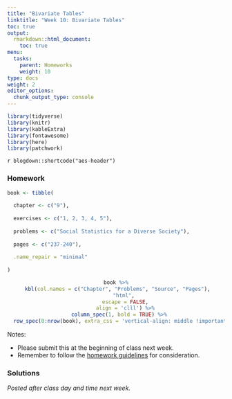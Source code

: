 ```yaml
---
title: "Bivariate Tables"
linktitle: "Week 10: Bivariate Tables"
toc: true
output:
  rmarkdown::html_document:
    toc: true
menu:
  tasks:
    parent: Homeworks
    weight: 10
type: docs
weight: 2
editor_options: 
  chunk_output_type: console
---
```


```r
library(tidyverse)
library(knitr)
library(kableExtra)
library(fontawesome)
library(here)
library(patchwork)
```

`r blogdown::shortcode("aes-header")`

### Homework
```r
book <- tibble(
  
  chapter <- c("9"),
  
  exercises <- c("1, 2, 3, 4, 5"),
  
  problems <- c("Social Statistics for a Diverse Society"),
  
  pages <- c("237-240"),
  
  .name_repair = "minimal"
  
)
```

<center>
```r
book %>%
  kbl(col.names = c("Chapter", "Problems", "Source", "Pages"), 
      "html", 
      escape = FALSE,
      align = 'clll') %>%
  column_spec(1, bold = TRUE) %>%
  row_spec(0:nrow(book), extra_css = 'vertical-align: middle !important;', background = "#212121", color = "#ffffff")
```
</center>

Notes: 

- Please submit this at the beginning of class next week.
- Remember to follow the [homework guidelines](/tasks/#homeworks) for consideration.

<!--
to the Submission Portal on [ecampus](https://ecampus.wvu.edu/){target="_blank"} by 11:59 PM next Wednesday.<br>
-->

### Solutions

*Posted after class day and time next week.*

<!--
*Note: To stay consistent with the general literature, the* $\chi^2$ *value obtained will be referenced by the variable* $\chi^2_{obt}$.

<details><summary>1</summary>
<p>
a. <span class="boxed">The *independent variable* is sex</span> while <span class="boxed">the *dependent variable* is fear of walking alone at night</span>.
<div align="center">
<div style="width: 50%; margin:0 left;text-align: left;">
```r

walking1 <- tibble(

Choice = c("Yes", 
 "No"),

Male = c("2 (22%)", 
"7 (78%)"),

Female = c("8 (73%)", 
 "3 (27%)"),
) 

walking1 %>%
kable(align = 'lcc',
 booktabs = TRUE, 
 linesep = "",
 escape = FALSE) %>%
kable_styling(full_width = FALSE) 
```
</div>
</div>

b. Approximately $73$% of women are afraid to walk alone in their neighborhoods at night, whereas approximately $22$% of men said the same. This amounts to about a <span class="boxed">$51$% difference between women and men who are not afraid to walk alone at night</span>, indicating a strong relationship. It is important to keep in mind that our small sample size limits the generalizability of these results. 

c. There does not appear to be much of a relationship between homeownership and fear of walking alone at night. The majority in both homeownership categories ($54$% and $55$%) indicated that <span class="boxed">they were not afraid of walking alone at night in their neighborhood</span>. 
<div align="center">
<div style="width: 50%; margin:0 left;text-align: left;">
```r
walking2 <- tibble(

Response = c("Yes", 
 "No"),

Male = c("4 (44%)", 
"5 (54%)"),

Female = c("5 (45%)", 
 "6 (55%)"),
) 

walking2 %>%
kable(align = 'lcc',
 booktabs = TRUE, 
 linesep = "",
 escape = FALSE) %>%
kable_styling(full_width = FALSE) 
```
</div>
</div>
</p>
</details>

<details><summary>2</summary>
<p>
a. The <span class="boxed">the *independent variable* is AGE</span> independent variable and measured in categories.

b. The independent variable <span class="boxed">*AGE*</span> is ordinal while the dependent variable <span class="boxed">*PRES16* is nominal</span>. 

c. There appears to be a relationship between age and who a respondent voted for in the 2016 U.S. presidential election. Of those surveyed, $55.4$% voted for Clinton, whereas only $35.4$% voted for Trump. However, far more younger people voted for Clinton than Trump. Take for example the categories 18–29 and 30–39. Of those 18–29 years of age, $65.7$% voted for Clinton as compared to $19.2$% of those of the same age group that voted for Trump ($19.2$%). Similarly, $61.1$% of those between 30 and 39 voted for Clinton, whereas only $26.8$% of the same age group voted for Trump.
</p>
</details>

<details><summary>3</summary>
<p>
a. Based on the student’s argument, <span class="boxed">the *independent variable* is race</span> and <span class="boxed">the *dependent variable* is home ownership</span>.

b. We have $$\dfrac{539}{857} \approx 0.6289$$ or about <span class="boxed">$63$%</span>.

c. <span class="boxed">There appears to be a relationship between race and home ownership</span>. While $63$% of those surveyed report owning a home, far less Black respondents report such ($41.3$%) than White respondents ($67.7$%). Furthermore, $58.7$% of Black respondents rent as compared to $32.3$% of White respondents.
</p>
</details>

<details><summary>4</summary>
<p>
a. The <span class="boxed">*independent variable* is the respondent's age</span> while the <span class="boxed">*dependent variable* is home ownership</span>.

b. <span class="boxed">Yes</span>, there appears to be a relationship between age and home ownership. While $51$% of all those surveyed are home owners, a far greater percentage of those 50–59 years-of-age are home owners ($65.7$%) than all other age categories, especially those between 18 and 29 years-of-age.

c. *Possible answers*: student loan debt - a person might not be able to save up for a down payment - and city of residence - home ownership in San Francisco or New York City is impossible for many people due to home values.
</p>
</details>

<details><summary>5</summary>
<p>
<span class="boxed">There appears to be a relationship between race and the frequency of being drunk in the last 12 months</span>. The majority of students ($60$%) are likely to report not being drunk in the last 12 months. However, the percentage of students being drunk at least 3 or more times is highest for Whites ($28$%), followed by Hispanic ($16$%) and Black ($11$%) students.
<div align="center">
<div style="width: 50%; margin:0 left;text-align: left;">
```r
drunk <- tibble(

Frequency = c("None", 
 "1-2 times",
 "3-5 times",
 "> 6 times",
 "Total"),

Black = c("359 (75%)", 
"63 (13%)",
"24 (5%)",
"31 (6%)",
"477 (99%)"),

White = c("1081 (55%)", 
"342 (17%)",
"168 (8%)",
"389 (20%)",
"1980 (100%)"),

Hispanic = c("480 (67%)", 
"125 (17%)",
"50 (7%)",
"64 (9%)",
"719 (100%)"),

Total = c("1920 (60%)", 
"530 (17%)",
"242 (8%)",
"484 (15%)",
"3176 (100%)")

) 

drunk %>%
kable(align = 'lccccc',
 booktabs = TRUE, 
 linesep = "",
 escape = FALSE) %>%
kable_styling(full_width = FALSE) 
```
</div>
</div>
</p>
</details>
-->
